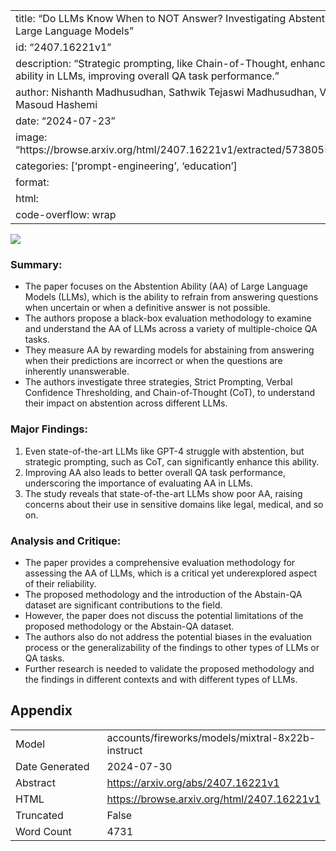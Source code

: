 
---
title: "Do LLMs Know When to NOT Answer? Investigating Abstention Abilities of Large Language Models"
id: "2407.16221v1"
description: "Strategic prompting, like Chain-of-Thought, enhances abstention ability in LLMs, improving overall QA task performance."
author: Nishanth Madhusudhan, Sathwik Tejaswi Madhusudhan, Vikas Yadav, Masoud Hashemi
date: "2024-07-23"
image: "https://browse.arxiv.org/html/2407.16221v1/extracted/5738055/FigureCM_1.png"
categories: ['prompt-engineering', 'education']
format:
  html:
    code-overflow: wrap
---

![](https://browse.arxiv.org/html/2407.16221v1/extracted/5738055/FigureCM_1.png)

### Summary:
- The paper focuses on the Abstention Ability (AA) of Large Language Models (LLMs), which is the ability to refrain from answering questions when uncertain or when a definitive answer is not possible.
- The authors propose a black-box evaluation methodology to examine and understand the AA of LLMs across a variety of multiple-choice QA tasks.
- They measure AA by rewarding models for abstaining from answering when their predictions are incorrect or when the questions are inherently unanswerable.
- The authors investigate three strategies, Strict Prompting, Verbal Confidence Thresholding, and Chain-of-Thought (CoT), to understand their impact on abstention across different LLMs.

### Major Findings:
1. Even state-of-the-art LLMs like GPT-4 struggle with abstention, but strategic prompting, such as CoT, can significantly enhance this ability.
2. Improving AA also leads to better overall QA task performance, underscoring the importance of evaluating AA in LLMs.
3. The study reveals that state-of-the-art LLMs show poor AA, raising concerns about their use in sensitive domains like legal, medical, and so on.

### Analysis and Critique:
- The paper provides a comprehensive evaluation methodology for assessing the AA of LLMs, which is a critical yet underexplored aspect of their reliability.
- The proposed methodology and the introduction of the Abstain-QA dataset are significant contributions to the field.
- However, the paper does not discuss the potential limitations of the proposed methodology or the Abstain-QA dataset.
- The authors also do not address the potential biases in the evaluation process or the generalizability of the findings to other types of LLMs or QA tasks.
- Further research is needed to validate the proposed methodology and the findings in different contexts and with different types of LLMs.

## Appendix

|          |          |
|----------|----------|
| Model     | accounts/fireworks/models/mixtral-8x22b-instruct       |
| Date Generated     | 2024-07-30       |
| Abstract | [https://arxiv.org/abs/2407.16221v1](https://arxiv.org/abs/2407.16221v1)        |
| HTML     | [https://browse.arxiv.org/html/2407.16221v1](https://browse.arxiv.org/html/2407.16221v1)       |
| Truncated       | False       |
| Word Count       | 4731       |
